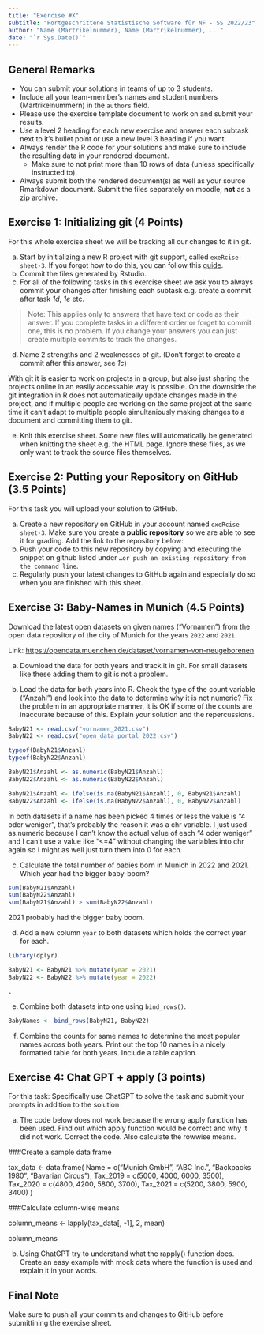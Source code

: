 ```yaml
---
title: "Exercise #X"
subtitle: "Fortgeschrittene Statistische Software für NF - SS 2022/23"
author: "Name (Martrikelnummer), Name (Martrikelnummer), ..."
date: "`r Sys.Date()`"
---
```


## General Remarks

-   You can submit your solutions in teams of up to 3 students.
-   Include all your team-member's names and student numbers
    (Martrikelnummern) in the `authors` field.
-   Please use the exercise template document to work on and submit your
    results.
-   Use a level 2 heading for each new exercise and answer each subtask
    next to it's bullet point or use a new level 3 heading if you want.
-   Always render the R code for your solutions and make sure to include
    the resulting data in your rendered document.
    -   Make sure to not print more than 10 rows of data (unless
        specifically instructed to).
-   Always submit both the rendered document(s) as well as your source
    Rmarkdown document. Submit the files separately on moodle, **not**
    as a zip archive.

## Exercise 1: Initializing git (4 Points)

For this whole exercise sheet we will be tracking all our changes to it
in git.

a)  Start by initializing a new R project with git support, called
    `exeRcise-sheet-3`. If you forgot how to do this, you can follow
    this
    [guide](https://malikaihle.github.io/Introduction-RStudio-Git-GitHub/rstudio_project.html).
b)  Commit the files generated by Rstudio.
c)  For all of the following tasks in this exercise sheet we ask you to
    always commit your changes after finishing each subtask e.g. create
    a commit after task *1d*, *1e* etc.

> Note: This applies only to answers that have text or code as their
> answer. If you complete tasks in a different order or forget to commit
> one, this is no problem. If you change your answers you can just
> create multiple commits to track the changes.

d)  Name 2 strengths and 2 weaknesses of git. (Don't forget to create a
    commit after this answer, see *1c*)
    
With git it is easier to work on projects in a group, but also just sharing the projects online in an easily accessable way is possible. On the downside the git integration in R does not automatically update changes made in the project, and if multiple people are working on the same project at the same time it can't adapt to multiple people simultaniously making changes to a document and committing them to git.
    
e)  Knit this exercise sheet. Some new files will automatically be
    generated when knitting the sheet e.g. the HTML page. Ignore these
    files, as we only want to track the source files themselves.

## Exercise 2: Putting your Repository on GitHub (3.5 Points)

For this task you will upload your solution to GitHub.

a)  Create a new repository on GitHub in your account named
    `exeRcise-sheet-3`. Make sure you create a **public repository** so
    we are able to see it for grading. Add the link to the repository
    below:
b)  Push your code to this new repository by copying and executing the
    snippet on github listed under
    `…or push an existing repository from the command line`.
c)  Regularly push your latest changes to GitHub again and especially do
    so when you are finished with this sheet.

## Exercise 3: Baby-Names in Munich (4.5 Points)

Download the latest open datasets on given names ("Vornamen") from the
open data repository of the city of Munich for the years `2022` and
`2021`.

Link: <https://opendata.muenchen.de/dataset/vornamen-von-neugeborenen>

a)  Download the data for both years and track it in git. For small
    datasets like these adding them to git is not a problem.

b)  Load the data for both years into R. Check the type of the count
    variable ("Anzahl") and look into the data to determine why it is
    not numeric? Fix the problem in an appropriate manner, it is OK if
    some of the counts are inaccurate because of this. Explain your
    solution and the repercussions.
    
```r
BabyN21 <- read.csv("vornamen_2021.csv")
BabyN22 <- read.csv("open_data_portal_2022.csv")

typeof(BabyN21$Anzahl)
typeof(BabyN22$Anzahl)

BabyN21$Anzahl <- as.numeric(BabyN21$Anzahl)
BabyN22$Anzahl <- as.numeric(BabyN22$Anzahl)

BabyN21$Anzahl <- ifelse(is.na(BabyN21$Anzahl), 0, BabyN21$Anzahl)
BabyN22$Anzahl <- ifelse(is.na(BabyN22$Anzahl), 0, BabyN22$Anzahl)
```
    
In both datasets if a name has been picked 4 times or less the value is "4 oder weniger", that's probably the reason it was a chr variable. I just used as.numeric because I can't know the actual value of each "4 oder weniger" and I can't use a value like "<=4" without changing the variables into chr again so I might as well just turn them into 0 for each.

c)  Calculate the total number of babies born in Munich in 2022
    and 2021. Which year had the bigger baby-boom?
    
```r
sum(BabyN21$Anzahl)
sum(BabyN22$Anzahl)
sum(BabyN21$Anzahl) > sum(BabyN22$Anzahl)
```
2021 probably had the bigger baby boom. 

d)  Add a new column `year` to both datasets which holds the correct
    year for each.
    
```r
library(dplyr)

BabyN21 <- BabyN21 %>% mutate(year = 2021)
BabyN22 <- BabyN22 %>% mutate(year = 2022)
```
    .

e)  Combine both datasets into one using `bind_rows()`.

```r
BabyNames <- bind_rows(BabyN21, BabyN22)
```


f)  Combine the counts for same names to determine the most popular
    names across both years. Print out the top 10 names in a nicely
    formatted table for both years. Include a table caption.

## Exercise 4: Chat GPT + apply (3 points)

For this task: Specifically use ChatGPT to solve the task and submit
your prompts in addition to the solution

a)  The code below does not work because the wrong apply function has
    been used. Find out which apply function would be correct and why it
    did not work. Correct the code. Also calculate the rowwise means.

###Create a sample data frame

tax_data \<- data.frame( Name = c("Munich GmbH", "ABC Inc.", "Backpacks
1980", "Bavarian Circus"), Tax_2019 = c(5000, 4000, 6000, 3500),
Tax_2020 = c(4800, 4200, 5800, 3700), Tax_2021 = c(5200, 3800, 5900,
3400) )

###Calculate column-wise means

column_means \<- lapply(tax_data\[, -1\], 2, mean)

column_means

b)  Using ChatGPT try to understand what the rapply() function does.
    Create an easy example with mock data where the function is used and
    explain it in your words.

## Final Note

Make sure to push all your commits and changes to GitHub before
submittining the exercise sheet.
